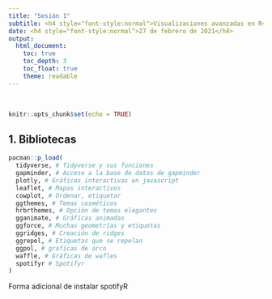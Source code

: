 ```yaml
---
title: "Sesión 1"
subtitle: <h4 style="font-style:normal">Visualizaciones avanzadas en R</h4>
date: <h4 style="font-style:normal">27 de febrero de 2021</h4>
output: 
  html_document:
    toc: true
    toc_depth: 3
    toc_float: true
    theme: readable
---
```



<style>
p.comment {
background-color: #DBDBDB;
padding: 10px;
border: 1px solid black;
margin-left: 25px;
border-radius: 5px;
font-style: italic;
}

.figure {
   margin-top: 20px;
   margin-bottom: 20px;
}

h1.title {
  font-weight: bold;
  font-family: Arial;  
}

h2.title {
  font-family: Arial;  
}

</style>


<style type="text/css">
#TOC {
  font-size: 13px;
  font-family: Arial;
}
</style>

\

```r
knitr::opts_chunk$set(echo = TRUE)
```



## 1. Bibliotecas

```r
pacman::p_load(
  tidyverse, # Tidyverse y sus funciones
  gapminder, # Acceso a la base de datos de gapminder
  plotly, # Gráficas interactivas en javascript
  leaflet, # Mapas interactivos
  cowplot, # Ordenar, etiquetar
  ggthemes, # Temas cosméticos
  hrbrthemes, # Opción de temas elegantes
  gganimate, # Gráficas animadas
  ggforce, # Muchas geometrías y etiquetas
  ggridges, # Creación de ridges
  ggrepel, # Etiquetas que se repelan
  ggpol, # graficas de arco
  waffle, # Gráficas de wafles
  spotifyr # Spotifyr
)
```


Forma adicional de instalar spotifyR
 











